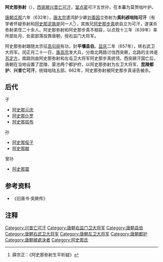 '''阿史那弥射'''（{{bd||？|662年|catIdx=A}}），[[西突厥|西突厥]][[兴昔亡可汗|兴昔亡可汗]]，[[室点密|室点密]]可汗五世孙，在本蕃为莫贺咄叶护。

[[唐朝|唐朝]][[貞觀_(唐朝)|贞观]]六年（632年），[[唐太宗|唐太宗]]遣鸿胪少卿[[刘善因|刘善因]]立弥射为'''奚利邲咄陆可汗'''（有学者怀疑弥射和[[阿史那泥孰|阿史那泥孰]]是同一人<ref>薛宗正：《阿史那弥射生平析疑》</ref>），其族兄[[阿史那步真|阿史那步真]]欲自立为可汗，遂谋杀弥射弟侄二十余人。阿史那弥射和阿史那步真不相容，以贞观十三年（639年）率所部处月、处密部落投靠唐朝，授右监门大将军。

阿史那弥射跟随太宗征[[高句丽|高句丽]]有功，封'''平壤县伯'''。[[显庆|显庆]]二年（657年），转右武卫大将军。闰正月二十一日，[[唐高宗|唐高宗]]发大兵，分南北两路讨伐西突厥，北路的主帅是[[苏定方|苏定方]]，南路则由阿史那弥射和左屯卫大将军阿史那步真统领。西突厥汗国亡后，唐朝在当地设置了昆陵、蒙池两个都护府，以阿史那弥射为左卫大将军、'''昆陵都护'''、'''兴昔亡可汗'''，统辖咄陆五部。662年，阿史那弥射被阿史那步真诬告被杀。

==后代==
;子
*[[阿史那元庆|阿史那元庆]] 
*[[阿史那仆罗|阿史那仆罗]] 
*[[阿史那拔布|阿史那拔布]]
;孙
*[[阿史那俀子|阿史那俀子]]
*[[阿史那献|阿史那献]] 
;曾孙
*[[阿史那震|阿史那震]] 
== 参考资料 ==

*《旧唐书·突厥传》

==注释==
<div style="font-size:small" class="references-2column"> 
<references />
</div>

{{start box}}
{{s-before|—}}
{{s-title|[[西突厥|西突厥]]兴昔亡[[可汗|可汗]]|657年—662年}}
{{s-after|[[阿史那元庆|阿史那元庆]]}}
{{end box}}
{{古突厥}}
{{DEFAULTSORT:A}}
[[Category:兴昔亡可汗|Category:兴昔亡可汗]]
[[Category:唐朝右监门卫大将军|Category:唐朝右监门卫大将军]]
[[Category:唐朝县伯|Category:唐朝县伯]]
[[Category:唐朝右武卫大将军|Category:唐朝右武卫大将军]]
[[Category:唐朝左卫大将军|Category:唐朝左卫大将军]]
[[Category:唐朝都护|Category:唐朝都护]]
[[Category:唐朝被處決者|Category:唐朝被處決者]]
[[Category:阿史那氏|Category:阿史那氏]]